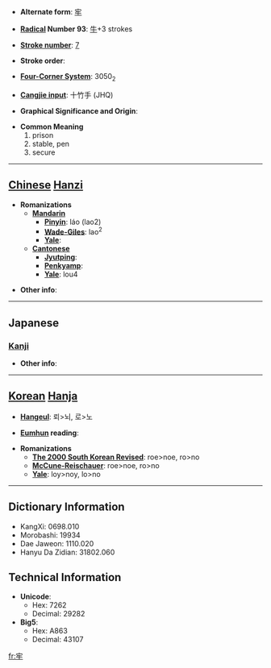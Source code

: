 * '''Alternate form''': [[牢]]

* '''[[Wiktionary:Chinese radical index| Radical]] Number 93''': [[Wiktionary:Chinese radical index 牛|牛]]+3 strokes

* '''[[Wiktionary:Chinese total strokes index|Stroke number]]''': [[Wiktionary:Chinese total strokes index 7|7]]

* '''Stroke order''': 

* '''[[Wiktionary:Chinese four corner index|Four-Corner System]]''': 3050<sub>2</sub>

* '''[[Wiktionary:Chinese Cangjie index|Cangjie input]]''': 十竹手 (JHQ)

* '''Graphical Significance and Origin''': 

* '''Common Meaning'''
*#prison
*# stable, pen
*# secure


----

== [[Chinese]] [[Hanzi]] ==

* '''Romanizations'''
** '''[[Mandarin]]'''
*** '''[[Pinyin]]''': láo (lao2)
*** '''[[Wade-Giles]]''': lao<sup>2</sup>
*** '''[[Yale]]''': 
** '''[[Cantonese]]'''
*** '''[[Jyutping]]''':
*** '''[[Penkyamp]]''': 
*** '''[[Yale]]''': lou4

* '''Other info''': 

----

==Japanese==
===[[Kanji]]===
{{kanji|on readings=[[ろう]] (rō)|kun readings=[[ひとや]] (hitoya), [[かたい]] (katai)}}

* '''Other info''':  

----

== [[Korean]] [[Hanja]] ==

* '''[[Hangeul]]''': 뢰>뇌, 로>노

* '''[[Eumhun]] reading''': 

* '''Romanizations'''
** '''[[The 2000 South Korean Revised Romanization|The 2000 South Korean Revised]]''': roe>noe, ro>no
** '''[[McCune-Reischauer]]''': roe>noe, ro>no
** '''[[Yale]]''': loy>noy, lo>no

----

== Dictionary Information ==

* KangXi: 0698.010
* Morobashi: 19934
* Dae Jaweon: 1110.020
* Hanyu Da Zidian: 31802.060

== Technical Information ==

* '''Unicode''':
** Hex: 7262
** Decimal: 29282
* '''Big5''':
** Hex: A863
** Decimal: 43107

[[fr:牢]]